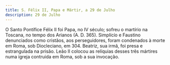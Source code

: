 ```yaml
---
title: S. Félix II, Papa e Mártir, a 29 de Julho
description: 29 de Julho
---
```


<aside>
  O Santo Pontífice Félix II foi Papa, no IV século; sofreu o martírio na
  Toscana, no tempo dos Arianos (A. D. 365). Simplícío e Faustino denunciados
  como cristãos, aos perseguidores, foram condenados à morte em Roma, sob
  Diocleciano, em 304. Beatriz, sua irmã, foi presa e estrangulada na prisão.
  Leão II colocou as relíquias desses três mártires numa igreja contruida em
  Roma, sob a sua invocação.
</aside>


<Missa />
